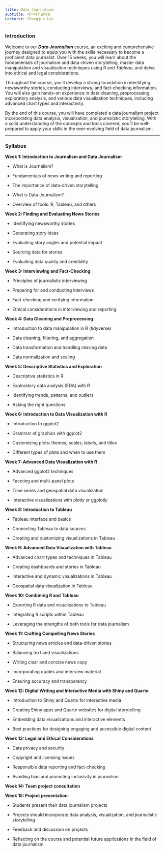 ```yaml
---
title: Data Journalism
subtitle: 데이터저널리즘
Lecturer: Changjun Lee
---
```


### Introduction

Welcome to our ***Data Journalism*** course, an exciting and comprehensive journey designed to equip you with the skills necessary to become a proficient data journalist. Over 15 weeks, you will learn about the fundamentals of journalism and data-driven storytelling, master data manipulation and visualization techniques using *R* and *Tableau*, and delve into ethical and legal considerations.

Throughout the course, you'll develop a strong foundation in identifying newsworthy stories, conducting interviews, and fact-checking information. You will also gain hands-on experience in data cleaning, preprocessing, exploratory analysis, and various data visualization techniques, including advanced chart types and interactivity.

By the end of this course, you will have completed a data journalism project incorporating data analysis, visualization, and journalistic storytelling. With a solid understanding of the concepts and tools covered, you'll be well-prepared to apply your skills in the ever-evolving field of data journalism.

------------------------------------------------------------------------

### Syllabus

**Week 1: Introduction to Journalism and Data Journalism**

-   What is Journalism?

-   Fundamentals of news writing and reporting

-   The importance of data-driven storytelling

-   What is Data Journalism?

-   Overview of tools: R, Tableau, and others

**Week 2: Finding and Evaluating News Stories**

-   Identifying newsworthy stories

-   Generating story ideas

-   Evaluating story angles and potential impact

-   Sourcing data for stories

-   Evaluating data quality and credibility

**Week 3: Interviewing and Fact-Checking**

-   Principles of journalistic interviewing

-   Preparing for and conducting interviews

-   Fact-checking and verifying information

-   Ethical considerations in interviewing and reporting

**Week 4: Data Cleaning and Preprocessing**

-   Introduction to data manipulation in R (tidyverse)

-   Data cleaning, filtering, and aggregation

-   Data transformation and handling missing data

-   Data normalization and scaling

**Week 5: Descriptive Statistics and Exploration**

-   Descriptive statistics in R

-   Exploratory data analysis (EDA) with R

-   Identifying trends, patterns, and outliers

-   Asking the right questions

**Week 6: Introduction to Data Visualization with R**

-   Introduction to ggplot2

-   Grammar of graphics with ggplot2

-   Customizing plots: themes, scales, labels, and titles

-   Different types of plots and when to use them

**Week 7: Advanced Data Visualization with R**

-   Advanced ggplot2 techniques

-   Faceting and multi-panel plots

-   Time series and geospatial data visualization

-   Interactive visualizations with plotly or ggplotly

**Week 8: Introduction to Tableau**

-   Tableau interface and basics

-   Connecting Tableau to data sources

-   Creating and customizing visualizations in Tableau

**Week 9: Advanced Data Visualization with Tableau**

-   Advanced chart types and techniques in Tableau

-   Creating dashboards and stories in Tableau

-   Interactive and dynamic visualizations in Tableau

-   Geospatial data visualization in Tableau

**Week 10: Combining R and Tableau**

-   Exporting R data and visualizations to Tableau

-   Integrating R scripts within Tableau

-   Leveraging the strengths of both tools for data journalism

**Week 11: Crafting Compelling News Stories**

-   Structuring news articles and data-driven stories

-   Balancing text and visualizations

-   Writing clear and concise news copy

-   Incorporating quotes and interview material

-   Ensuring accuracy and transparency

**Week 12: Digital Writing and Interactive Media with Shiny and Quarto**

-   Introduction to Shiny and Quarto for interactive media

-   Creating Shiny apps and Quarto websites for digital storytelling

-   Embedding data visualizations and interactive elements

-   Best practices for designing engaging and accessible digital content

**Week 13: Legal and Ethical Considerations**

-   Data privacy and security

-   Copyright and licensing issues

-   Responsible data reporting and fact-checking

-   Avoiding bias and promoting inclusivity in journalism

**Week 14: Team project consultation**

**Week 15: Project presentation**

-   Students present their data journalism projects

-   Projects should incorporate data analysis, visualization, and journalistic storytelling

-   Feedback and discussion on projects

-   Reflecting on the course and potential future applications in the field of data journalism

\
